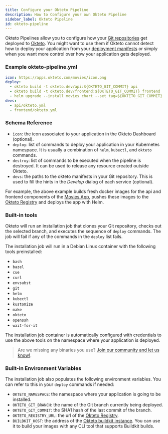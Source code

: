```yaml
---
title: Configure your Okteto Pipeline
description: How to Configure your own Okteto Pipeline
sidebar_label: Okteto Pipeline
id: okteto-pipeline
---
```


Okteto Pipelines allow you to configure how your [Git repositories](/docs/cloud/deploy-from-git) get deployed to [Okteto](/docs/reference/development-environments). You might want to use them if Okteto cannot detect how to deploy your application from your [deployment manifests](/docs/cloud/deploy-from-git#prerequisites) or simply when you want more control over how your application gets deployed. 

### Example okteto-pipeline.yml

```yaml
icon: https://apps.okteto.com/movies/icon.png
deploy:
  - okteto build -t okteto.dev/api:${OKTETO_GIT_COMMIT} api
  - okteto build -t okteto.dev/frontend:${OKTETO_GIT_COMMIT} frontend
  - helm upgrade --install movies chart --set tag=${OKTETO_GIT_COMMIT}
devs:
  - api/okteto.yml
  - frontend/okteto.yml
```

### Schema Reference

- `icon`: the icon associated to your application in the Okteto Dashboard (optional).
- `deploy`: list of commands to deploy your application in your Kubernetes namespace. It is usually a combination of `helm`, `kubectl`, and `okteto` commands.
- `destroy`: list of commands to be executed when the pipeline is destroyed. It can be used to release any resource created outside Okteto.
- `devs`: the paths to the okteto manifests in your Git repository. This is used to fill the hints in the *Develop* dialog of each service (optional).

For example, the above example builds fresh docker images for the api and frontend components of the [Movies App](https://github.com/okteto/movies), pushes these images to the [Okteto Registry](/docs/cloud/registry/) and deploys the app with Helm.

### Built-in tools

Okteto will run an installation job that clones your Git repository, checks out the selected branch, and executes the sequence of `deploy` commands. The job will fail if any of the commands in the `deploy` list fails.

The installation job will run in a Debian Linux container with the following tools preinstalled:

- `bash`
- `bazel`
- `cue`
- `curl`
- `envsubst`
- `git`
- `helm`
- `kubectl`
- `kustomize`
- `make`
- `okteto`
- `openssh`
- `wait-for-it`

The installation job container is automatically configured with credentials to use the above tools on the namespace where your application is deployed.

> Are we missing any binaries you use? [Join our community and let us know!](https://community.okteto.com/c/feature-requests).

### Built-in Environment Variables
The installation job also populates the following environment variables. You can refer to this in your `deploy` commands if needed:

- `OKTETO_NAMESPACE`: the namespace where your application is going to be installed.
- `OKTETO_GIT_BRANCH`: the name of the Git branch currently being deployed.
- `OKTETO_GIT_COMMIT`: the SHA1 hash of the last commit of the branch.
- `OKTETO_REGISTRY_URL`: the url of the [Okteto Registry](/docs/cloud/registry/).
- `BUILDKIT_HOST`: the address of the [Okteto buildkit instance](/docs/cloud/build/). You can use it to build your images with any CLI tool that supports Buildkit builds.
